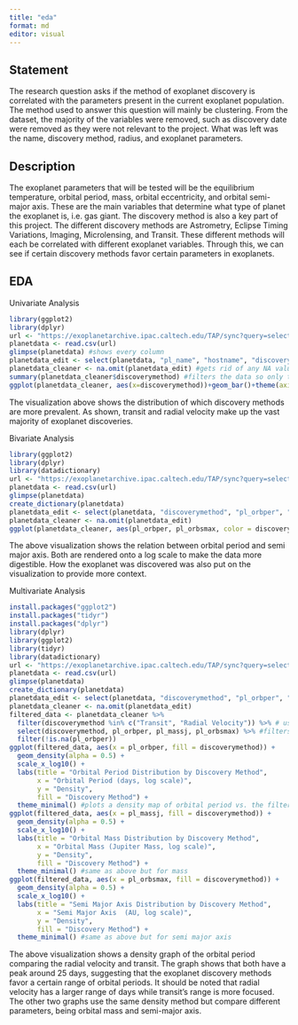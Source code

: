 ---
title: "eda"
format: md
editor: visual
---

## Statement

The research question asks if the method of exoplanet discovery is correlated with the parameters present in the current exoplanet population. The method used to answer this question will mainly be clustering. From the dataset, the majority of the variables were removed, such as discovery date were removed as they were not relevant to the project. What was left was the name, discovery method, radius, and exoplanet parameters.

## Description

The exoplanet parameters that will be tested will be the equilibrium temperature, orbital period, mass, orbital eccentricity, and orbital semi-major axis. These are the main variables that determine what type of planet the exoplanet is, i.e. gas giant. The discovery method is also a key part of this project. The different discovery methods are Astrometry, Eclipse Timing Variations, Imaging, Microlensing, and Transit. These different methods will each be correlated with different exoplanet variables. Through this, we can see if certain discovery methods favor certain parameters in exoplanets.

## EDA

Univariate Analysis

```{r}
library(ggplot2)
library(dplyr)
url <- "https://exoplanetarchive.ipac.caltech.edu/TAP/sync?query=select+*+from+pscomppars&format=csv"#data being loaded in
planetdata <- read.csv(url) 
glimpse(planetdata) #shows every column
planetdata_edit <- select(planetdata, "pl_name", "hostname", "discoverymethod", "pl_orbper", "pl_orbsmax", "pl_massj", "pl_eqt", "pl_orbeccen", "pl_rade") #selects the few columns that will be used in the final project
planetdata_cleaner <- na.omit(planetdata_edit) #gets rid of any NA values    
summary(planetdata_cleaner$discoverymethod) #filters the data so only the discovery method is present
ggplot(planetdata_cleaner, aes(x=discoverymethod))+geom_bar()+theme(axis.text = element_text(size=3)) #makes a graph comparing how often a discovery method is used
```

The visualization above shows the distribution of which discovery methods are more prevalent. As shown, transit and radial velocity make up the vast majority of exoplanet discoveries.

Bivariate Analysis

```{r}
library(ggplot2)
library(dplyr)
library(datadictionary)
url <- "https://exoplanetarchive.ipac.caltech.edu/TAP/sync?query=select+*+from+pscomppars&format=csv"
planetdata <- read.csv(url) 
glimpse(planetdata) 
create_dictionary(planetdata)
planetdata_edit <- select(planetdata, "discoverymethod", "pl_orbper", "pl_orbsmax", "pl_massj", "pl_eqt", "pl_orbeccen", "pl_rade", "st_teff", "st_rad", "st_mass") 
planetdata_cleaner <- na.omit(planetdata_edit)
ggplot(planetdata_cleaner, aes(pl_orbper, pl_orbsmax, color = discoverymethod, shape = discoverymethod)) + geom_point(alpha = 2, size =1.5) + scale_x_log10() + scale_y_log10() + xlab("Orbital Period") + ylab("Semi Major Axis")
```

The above visualization shows the relation between orbital period and semi major axis. Both are rendered onto a log scale to make the data more digestible. How the exoplanet was discovered was also put on the visualization to provide more context.

Multivariate Analysis

```{r}
install.packages("ggplot2")
install.packages("tidyr")
install.packages("dplyr")
library(dplyr)
library(ggplot2)
library(tidyr)
library(datadictionary)
url <- "https://exoplanetarchive.ipac.caltech.edu/TAP/sync?query=select+*+from+pscomppars&format=csv"
planetdata <- read.csv(url) 
glimpse(planetdata) 
create_dictionary(planetdata)
planetdata_edit <- select(planetdata, "discoverymethod", "pl_orbper", "pl_orbsmax", "pl_massj", "pl_eqt", "pl_orbeccen", "pl_rade", "st_teff", "st_rad", "st_mass") 
planetdata_cleaner <- na.omit(planetdata_edit)
filtered_data <- planetdata_cleaner %>%
  filter(discoverymethod %in% c("Transit", "Radial Velocity")) %>% # use these two because they encompass the majority of the data points
  select(discoverymethod, pl_orbper, pl_massj, pl_orbsmax) %>% #filters the data so only these columns are present
  filter(!is.na(pl_orbper)) 
ggplot(filtered_data, aes(x = pl_orbper, fill = discoverymethod)) +
  geom_density(alpha = 0.5) +
  scale_x_log10() +   
  labs(title = "Orbital Period Distribution by Discovery Method",
       x = "Orbital Period (days, log scale)",
       y = "Density",
       fill = "Discovery Method") +
  theme_minimal() #plots a density map of orbital period vs. the filtered discovery methods
ggplot(filtered_data, aes(x = pl_massj, fill = discoverymethod)) +
  geom_density(alpha = 0.5) +
  scale_x_log10() +
  labs(title = "Orbital Mass Distribution by Discovery Method",
       x = "Orbital Mass (Jupiter Mass, log scale)",
       y = "Density",
       fill = "Discovery Method") +
  theme_minimal() #same as above but for mass
ggplot(filtered_data, aes(x = pl_orbsmax, fill = discoverymethod)) +
  geom_density(alpha = 0.5) +
  scale_x_log10() +
  labs(title = "Semi Major Axis Distribution by Discovery Method",
       x = "Semi Major Axis  (AU, log scale)",
       y = "Density",
       fill = "Discovery Method") +
  theme_minimal() #same as above but for semi major axis
```

The above visualization shows a density graph of the orbital period comparing the radial velocity and transit. The graph shows that both have a peak around 25 days, suggesting that the exoplanet discovery methods favor a certain range of orbital periods. It should be noted that radial velocity has a larger range of days while transit's range is more focused. The other two graphs use the same density method but compare different parameters, being orbital mass and semi-major axis.
